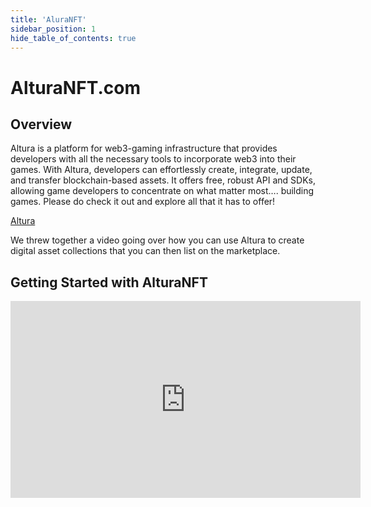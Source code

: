 ```yaml
---
title: 'AluraNFT'
sidebar_position: 1
hide_table_of_contents: true
---
```


# AlturaNFT.com

## Overview

Altura is a platform for web3-gaming infrastructure that provides developers with all the necessary tools to incorporate web3 into their games. With Altura, developers can effortlessly create, integrate, update, and transfer blockchain-based assets. It offers free, robust API and SDKs, allowing game developers to concentrate on what matter most…. building games.
Please do check it out and explore all that it has to offer! 

[Altura](https://www.alturanft.com/)

We threw together a video going over how you can use Altura to create digital asset collections that you can then list on the marketplace.

## Getting Started with AlturaNFT

<iframe width="560" height="315" src="https://www.youtube.com/embed/aPdUOA_I8lw" title="YouTube video player" frameborder="0" allow="accelerometer; autoplay; clipboard-write; encrypted-media; gyroscope; picture-in-picture; web-share" allowfullscreen></iframe>
